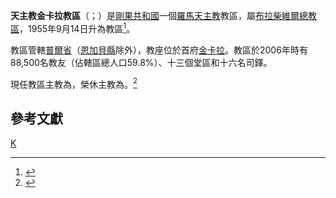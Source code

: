 {{Multiple issues|
{{Primarysources|time=2020-03-05T13:43:58+00:00}}
{{Refimprove|time=2020-03-05T13:43:58+00:00}}
}}
{{NoteTA
|1=zh-hk:類斯; zh-tw:路易;
}}
{{Infobox Roman Catholic diocese
|Roman Catholic Diocese of = 天主教金卡拉教區
|Latin name of diocese = Dioecesis Kinkalana
|border = catholic
|location =[[剛果共和國|剛果共和國]]
|territory =[[普爾省|普爾省]]（[[恩加貝縣|恩加貝縣]]除外）
|population = 88,500
|rite = [[羅馬禮|羅馬禮]]
|patron = 
|province = [[天主教布拉柴維爾總教區|布拉柴維爾]]
|established = 1987年
|cathedral =
|co-cathedral =
|leadership = 主教
|website =
|pope = {{incumbent pope}}
|ordinary = {{link-de|伊爾德弗爾·馬蒂蘭-穆昂加|Ildevert Mathurin Mouanga}}
|coadjutor bishop =
|emeritus = {{link-en|路易·波特拉-姆布尤|Louis Portella Mbuyu}}
|map =[[File:Congo_-_Diocesi_di_Kinkala.png|250px]]
|map_caption =教區管轄圖
}}

'''天主教金卡拉教區'''（{{lang-la|Dioecesis  Kinkalana}}；{{lang-fr|Diocèse de Kinkala}}）是[[剛果共和國|剛果共和國]]一個[[羅馬天主教|羅馬天主教]]教區，屬[[天主教布拉柴維爾總教區|布拉柴維爾總教區]]，1955年9月14日升為教區<ref>{{cite web |title=KINKALANA* |url=https://w2.vatican.va/content/john-paul-ii/la/apost_constitutions/documents/hf_jp-ii_apc_19871003_kinkalana.html |publisher=Libreria Editrice Vaticana |accessdate=2020-03-05 |archiveurl=https://web.archive.org/web/20200305134148/https://w2.vatican.va/content/john-paul-ii/la/apost_constitutions/documents/hf_jp-ii_apc_19871003_kinkalana.html |archivedate=2020-03-05 |language=la |date=1987-10-03 |dead-url=no }}</ref>。

教區管轄[[普爾省|普爾省]]（[[恩加貝縣|恩加貝縣]]除外），教座位於首府[[金卡拉|金卡拉]]。教區於2006年時有88,500名教友（佔轄區總人口59.8%）、十三個堂區和十六名司鐸。

現任教區主教為{{link-de|伊爾德弗爾·馬蒂蘭-穆昂加|Ildevert Mathurin Mouanga}}，榮休主教為{{link-en|路易·波特拉-姆布尤|Louis Portella Mbuyu}}。<ref>{{cite press release |title=Resignations and Appointments, 05.03.2020 |url=https://press.vatican.va/content/salastampa/en/bollettino/pubblico/2020/03/05/200305a.html |publisher=Holy See Press Office |accessdate=2020-03-05 |archiveurl=https://web.archive.org/web/20200305124430/https://press.vatican.va/content/salastampa/en/bollettino/pubblico/2020/03/05/200305a.html |archivedate=2020-03-05 |language=en |date=2020-03-05 |dead-url=no }}</ref>

==參考文獻==
{{reflist}}

{{剛果共和國天主教教區}}

[[Category:剛果共和國天主教教區|K]]